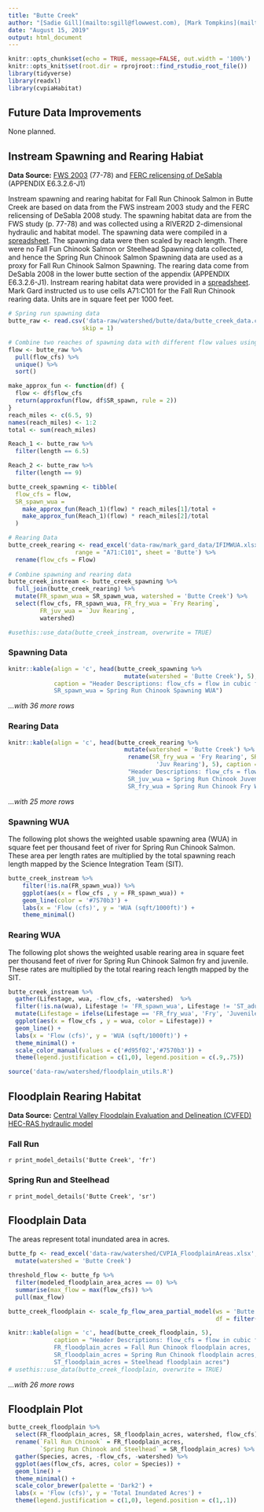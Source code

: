 ```yaml
---
title: "Butte Creek"
author: "[Sadie Gill](mailto:sgill@flowwest.com), [Mark Tompkins](mailto:mtompkins@flowwest.com)"
date: "August 15, 2019"
output: html_document
---
```


```r
knitr::opts_chunk$set(echo = TRUE, message=FALSE, out.width = '100%')
knitr::opts_knit$set(root.dir = rprojroot::find_rstudio_root_file())
library(tidyverse)
library(readxl)
library(cvpiaHabitat)
```
## Future Data Improvements
None planned. 

## Instream Spawning and Rearing Habiat

**Data Source:** [FWS 2003](https://www.fws.gov/lodi/instream-flow/Documents/Butte%20Creek%20Spring-run%20chinook%20salmon%20spawning%208-29-2003.pdf){target="_blank"} (77-78) and [FERC relicensing of DeSabla](https://s3-us-west-2.amazonaws.com/cvpiahabitat-r-package/cvpia-sit-model-inputs/DeSabla2008ButteIFIM.pdf){target="_blank"} (APPENDIX E6.3.2.6-J1)

Instream spawning and rearing habitat for Fall Run Chinook Salmon in Butte Creek are based on data from the FWS instream 2003 study and the FERC relicensing of DeSabla 2008 study. The spawning habitat data are from the FWS study (p. 77-78) and was collected using a RIVER2D 2-dimensional hydraulic and habitat model. The spawning data were compiled in a [spreadsheet](https://cvpiahabitat-r-package.s3-us-west-2.amazonaws.com/butte_creek_data.csv). The spawning data were then scaled by reach length. There were no Fall Fun Chinook Salmon or Steelhead Spawning data collected, and hence the Spring Run Chinook Salmon Spawning data are used as a proxy for Fall Run Chinook Salmon Spawning. The rearing data come from DeSabla 2008 in the lower butte section of the appendix (APPENDIX E6.3.2.6-J1). Instream rearing habitat data were provided in a [spreadsheet](https://cvpiahabitat-r-package.s3-us-west-2.amazonaws.com/IFIMWUA.xlsx). Mark Gard instructed us to use cells A71:C101 for the Fall Run Chinook rearing data.  Units are in square feet per 1000 feet.

```r
# Spring run spawning data 
butte_raw <- read.csv('data-raw/watershed/butte/data/butte_creek_data.csv', 
                     skip = 1) 

# Combine two reaches of spawning data with different flow values using aproxfun   
flow <- butte_raw %>% 
  pull(flow_cfs) %>%
  unique() %>%
  sort()

make_approx_fun <- function(df) {
  flow <- df$flow_cfs
  return(approxfun(flow, df$SR_spawn, rule = 2))
}
reach_miles <- c(6.5, 9)
names(reach_miles) <- 1:2
total <- sum(reach_miles)

Reach_1 <- butte_raw %>%
  filter(length == 6.5) 

Reach_2 <- butte_raw %>%
  filter(length == 9)

butte_creek_spawning <- tibble(
  flow_cfs = flow, 
  SR_spawn_wua =
    make_approx_fun(Reach_1)(flow) * reach_miles[1]/total +
    make_approx_fun(Reach_1)(flow) * reach_miles[2]/total
  )

# Rearing Data 
butte_creek_rearing <- read_excel('data-raw/mark_gard_data/IFIMWUA.xlsx', 
                   range = "A71:C101", sheet = 'Butte') %>% 
  rename(flow_cfs = Flow)
  
# Combine spawning and rearing data 
butte_creek_instream <- butte_creek_spawning %>% 
  full_join(butte_creek_rearing) %>%
  mutate(FR_spawn_wua = SR_spawn_wua, watershed = 'Butte Creek') %>% 
  select(flow_cfs, FR_spawn_wua, FR_fry_wua = `Fry Rearing`, 
         FR_juv_wua = `Juv Rearing`, 
         watershed)

#usethis::use_data(butte_creek_instream, overwrite = TRUE)
```

### Spawning Data
```r
knitr::kable(align = 'c', head(butte_creek_spawning %>% 
                                 mutate(watershed = 'Butte Creek'), 5), 
             caption = "Header Descriptions: flow_cfs = flow in cubic feet per second,
             SR_spawn_wua = Spring Run Chinook Spawning WUA")
```

*...with 36 more rows* 

### Rearing Data 
```r
knitr::kable(align = 'c', head(butte_creek_rearing %>% 
                                 mutate(watershed = 'Butte Creek') %>% 
                                  rename(SR_fry_wua = 'Fry Rearing', SR_juv_wua = 
                                          'Juv Rearing'), 5), caption = 
                                  "Header Descriptions: flow_cfs = flow in cubic feet per second, 
                                  SR_juv_wua = Spring Run Chinook Juvenile WUA,  
                                  SR_fry_wua = Spring Run Chinook Fry WUA")
```

*...with 25 more rows*

### Spawning WUA 
The following plot shows the weighted usable spawning area (WUA) in square feet per thousand feet of river for Spring Run Chinook Salmon. These area per length rates are multiplied by the total spawning reach length mapped by the Science Integration Team (SIT). 
``` r
butte_creek_instream %>% 
    filter(!is.na(FR_spawn_wua)) %>%
    ggplot(aes(x = flow_cfs , y = FR_spawn_wua)) +
    geom_line(color = '#7570b3') +
    labs(x = 'Flow (cfs)', y = 'WUA (sqft/1000ft)') +
    theme_minimal()
```

### Rearing WUA
The following plot shows the weighted usable rearing area in square feet per thousand feet of river for Spring Run Chinook Salmon fry and juvenile. These rates are multiplied by the total rearing reach length mapped by the SIT. 
``` r
butte_creek_instream %>% 
  gather(Lifestage, wua, -flow_cfs, -watershed)  %>% 
  filter(!is.na(wua), Lifestage != 'FR_spawn_wua', Lifestage != 'ST_adult_wua') %>%
  mutate(Lifestage = ifelse(Lifestage == 'FR_fry_wua', 'Fry', 'Juvenile')) %>% 
  ggplot(aes(x = flow_cfs , y = wua, color = Lifestage)) +
  geom_line() +
  labs(x = 'Flow (cfs)', y = 'WUA (sqft/1000ft)') +
  theme_minimal() + 
  scale_color_manual(values = c('#d95f02','#7570b3')) +
  theme(legend.justification = c(1,0), legend.position = c(.9,.75))
```

```r
source('data-raw/watershed/floodplain_utils.R')
```

## Floodplain Rearing Habitat
**Data Source:** [Central Valley Floodplain Evaluation and Delineation (CVFED) HEC-RAS hydraulic model](https://s3-us-west-2.amazonaws.com/cvpiahabitat-r-package/cvpia-sit-model-inputs/CombinedTM_IQAR_Final-FULL-REPORT_20140206.pdf){target="_blank"}

### Fall Run
`r print_model_details('Butte Creek', 'fr')`

### Spring Run and Steelhead
`r print_model_details('Butte Creek', 'sr')`

## Floodplain Data    
The areas represent total inundated area in acres.    
```r
butte_fp <- read_excel('data-raw/watershed/CVPIA_FloodplainAreas.xlsx', sheet = 'ButteCreek') %>%
  mutate(watershed = 'Butte Creek')

threshold_flow <- butte_fp %>% 
  filter(modeled_floodplain_area_acres == 0) %>% 
  summarise(max_flow = max(flow_cfs)) %>% 
  pull(max_flow)

butte_creek_floodplain <- scale_fp_flow_area_partial_model(ws = 'Butte Creek', 
                                                           df = filter(butte_fp, flow_cfs >= threshold_flow))

knitr::kable(align = 'c', head(butte_creek_floodplain, 5), 
             caption = "Header Descriptions: flow_cfs = flow in cubic feet per second,
             FR_floodplain_acres = Fall Run Chinook floodplain acres, 
             SR_floodplain_acres = Spring Run Chinook floodplain acres, 
             ST_floodplain_acres = Steelhead floodplain acres") 
# usethis::use_data(butte_creek_floodplain, overwrite = TRUE)
```

*...with 26 more rows*

## Floodplain Plot
```r
butte_creek_floodplain %>% 
  select(FR_floodplain_acres, SR_floodplain_acres, watershed, flow_cfs) %>%
  rename(`Fall Run Chinook` = FR_floodplain_acres,
         `Spring Run Chinook and Steelhead` = SR_floodplain_acres) %>% 
  gather(Species, acres, -flow_cfs, -watershed) %>% 
  ggplot(aes(flow_cfs, acres, color = Species)) +
  geom_line() +
  theme_minimal() +
  scale_color_brewer(palette = 'Dark2') +
  labs(x = 'Flow (cfs)', y = 'Total Inundated Acres') +
  theme(legend.justification = c(1,0), legend.position = c(1,.1))

```
